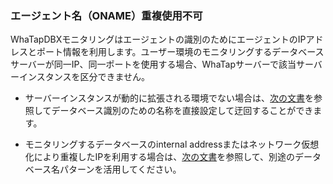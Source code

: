 ### エージェント名（ONAME）重複使用不可

WhaTapDBXモニタリングはエージェントの識別のためにエージェントのIPアドレスとポート情報を利用します。ユーザー環境のモニタリングするデータベースサーバーが同一IP、同一ポートを使用する場合、WhaTapサーバーで該当サーバーインスタンスを区分できません。

-   サーバーインスタンスが動的に拡張される環境でない場合は、[次の文書](agent-dbx-settings#naming)を参照してデータベース識別のための名称を直接設定して迂回することができます。

-   モニタリングするデータベースのinternal addressまたはネットワーク仮想化により重複したIPを利用する場合は、[次の文書](agent-dbx-settings#naming)を参照して、別途のデータベース名パターンを活用してください。
